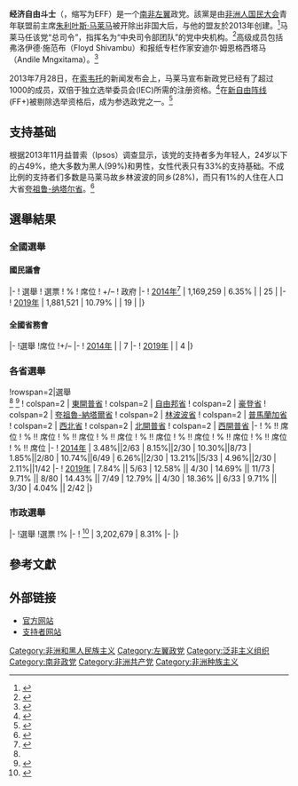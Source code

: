 {{Infobox political party
| name               = 经济自由斗士
| native_name        =Economic Freedom Fighters
| lang1              =
| name_lang1         =
| lang2              =
| name_lang2         =
| lang3              =
| name_lang3         =
| lang4              =
| name_lang4         =
| logo               = Logo of the EFF.png
| colorcode          = #852A2A
| leader             =
| chairperson        =
| president          = 
| deputy president   = 
| secretary_general  = 
| leader1_title      = 主席
| leader1_name       = [[朱利叶斯·马莱马|朱利叶斯·马莱马]]
| leader2_title      = 副主席
| leader2_name       = Floyd Shivambu
| leader3_title      = 发言人
| leader3_name       = Mbuyiseni Ndlozi
| slogan             = “我们一生的经济自由”
| founded            = 2013年8月17日
| dissolved          = <!-- {{End date|YYYY|MM|DD}} -->
| merger             =
| predecessor        =
| merged             =
| successor          =
| headquarters       = [[约翰内斯堡|约翰内斯堡]]
| newspaper          =
| student_wing       =
| youth_wing         = 
| wing1_title        = 
| wing1              = 
| wing2_title        = 
| wing2              = 
| wing3_title        =
| wing3              =
| membership_year    =
| membership         =
| ideology           = [[革命社会主义|革命社会主义]]<ref>{{Cite web |url=http://effighters.org.za/economic-freedom-fighters-peoples-declaration-of-the-first-national-peoples-assembly/ |title=存档副本 |accessdate=2015-04-17 |archive-date=2015-03-16 |archive-url=https://web.archive.org/web/20150316175014/http://effighters.org.za/economic-freedom-fighters-peoples-declaration-of-the-first-national-peoples-assembly/ |dead-url=yes }}</ref><br>[[马克思列宁主义|马克思列宁主义]]<ref>{{cite web |url=http://effighters.org.za/about-us/ |title=存档副本 |accessdate=2014-05-15 |deadurl=yes |archiveurl=https://web.archive.org/web/20140508205706/http://effighters.org.za/about-us |archivedate=2014-05-08 }}</ref><br>[[左翼民粹主义|左翼民粹主义]]<ref name="dmi">{{cite web|url=http://www.dailymaverick.co.za/article/2013-10-14-red-tide-from-economic-freedom-to-white-genocide-extremism-grabs-the-spotlight/#.UnQCyhb1DoF|title=Red Tide: From 'economic freedom' to 'white genocide', extremism grabs the spotlight (in English)|publisher=[[Daily_Maverick|Daily Maverick]]|date=2013-10-14|accessdate=2013-11-01|archive-date=2013-10-17|archive-url=https://web.archive.org/web/20131017020415/http://www.dailymaverick.co.za/article/2013-10-14-red-tide-from-economic-freedom-to-white-genocide-extremism-grabs-the-spotlight/#.UnQCyhb1DoF|dead-url=no}}</ref><br>[[反资本主义|反资本主义]]<ref name="aji">{{cite web|url=http://stream.aljazeera.com/story/201310142026-0023110|title=Economic Freedom Fighters Party reignites debate (in English)|publisher=[[Al_Jazeera|Al Jazeera]]|date=2013-10-14|accessdate=2013-11-01|archive-url=https://web.archive.org/web/20131102192705/http://stream.aljazeera.com/story/201310142026-0023110|archive-date=2013-11-02|dead-url=yes}}</ref><ref name="n24i">{{cite web|url=http://www.news24.com/SouthAfrica/Politics/Hundreds-gather-for-EFF-launch-20131013|title=Hundreds gather for EFF launch (in English)|publisher=[[News24|News24]]|date=2013-10-13|accessdate=2013-11-01|archive-date=2013-11-04|archive-url=https://web.archive.org/web/20131104124450/http://www.news24.com/SouthAfrica/Politics/Hundreds-gather-for-EFF-launch-20131013|dead-url=no}}</ref><br>[[泛非主义|泛非主义]]<br>[[反帝国主义|反帝国主义]]<ref name="aji" /><ref name="n24i" />
| position           = [[左翼|左翼]]<ref name="aji" /><ref name="n24i" />至[[极左翼|极左翼]]<ref>{{cite web|url=http://www.scotsman.com/news/world/seeing-red-malema-stalks-anc-from-left-1-3181337|title=Seeing red: Malema stalks ANC from left (in English)|publisher=[[The_Scotsman|The Scotsman]]|date=2013-11-09|accessdate=2013-11-14|archive-date=2013-12-12|archive-url=https://web.archive.org/web/20131212111130/http://www.scotsman.com/news/world/seeing-red-malema-stalks-anc-from-left-1-3181337|dead-url=no}}</ref><ref>{{cite web|url=http://www.alaskadispatch.com/article/20131205/divided-s-africa-anger-new-road-tolls-proves-powerful-unifying-force|title=In divided S. Africa, anger at new road tolls proves a powerful unifying force (in English)|publisher=[[Alaska_Dispatch|Alaska Dispatch]]|date=2013-12-05|accessdate=2013-12-05|deadurl=yes|archiveurl=https://web.archive.org/web/20131211145653/http://www.alaskadispatch.com/article/20131205/divided-s-africa-anger-new-road-tolls-proves-powerful-unifying-force|archivedate=2013年12月11日}}</ref>
| religion           =
| national           =
| international      =
| colours            = [[红色|红色]]<ref name="dmi" /><ref name="aji" /><ref name="n24i" />
| seats1_title       = [[國民議會_(南非)|國民議會]]
| seats1             = {{Composition bar|44|400|hex=#852A2A|per=1}}
| seats2_title       = {{le|全國省級事務委員會|National Council of Provinces|全國省務會}}
| seats2             = {{Composition bar|11|90|hex=#852A2A|per=1}}
| seats3_title       = {{le|省議會(南非)|Provincial legislature (South Africa)|省議會}}
| seats3             = {{Infobox political party/seats|50|430|hex=#852A2A|per=1}}
| seats4_title       = 各省執政權
| seats4             = {{Infobox political party/seats|0|9|hex=#852A2A|per=1}}
| seats5_title       = [[泛非議會|泛非議會]]
| seats5             = {{Infobox political party/seats|1|5|hex=#852A2A|per=1}}<small>（南非席次）</small>
| symbol             =
| flag               = 
| website            = [http://effighters.org.za/ effighters.org.za]
| country            = 南非
| footnotes          =
|split=[[非洲人国民大会|非洲人国民大会]]|abbreviation=EFF}}

{{共产党}}

'''经济自由斗士'''（{{lang-en|Economic Freedom Fighters}}，缩写为EFF）是一个[[南非|南非]][[左翼|左翼]]政党。該黨是由[[非洲人国民大会|非洲人国民大会]]青年联盟前主席[[朱利叶斯·马莱马|朱利叶斯·马莱马]]被开除出非国大后，与他的盟友於2013年创建。<ref name="Dispatch">{{cite news |title=Malema launches his Economic Freedom Fighters |author=Meggan Saville |url=http://www.dispatch.co.za/malema-launches-his-economic-freedom-fighters/ |newspaper=Dispatch Online |date=2013-07-12 |accessdate=2013-07-16 |archive-date=2013-07-25 |archive-url=https://web.archive.org/web/20130725200305/http://www.dispatch.co.za/malema-launches-his-economic-freedom-fighters/ |dead-url=no }}</ref>马莱马任该党“总司令”，指挥名为“中央司令部团队”的党中央机构。<ref name="BD">{{cite news |title=Malema takes command of Economic Freedom Fighters |author=Setumo Stone |url=http://www.bdlive.co.za/national/politics/2013/07/11/malema-takes-command-of-economic-freedom-fighters |newspaper=[[Business_Day_(South_Africa)|Business Day]] |date=2013-07-11 |accessdate=2013-07-16 |archive-date=2013-07-14 |archive-url=https://web.archive.org/web/20130714113641/http://www.bdlive.co.za/national/politics/2013/07/11/malema-takes-command-of-economic-freedom-fighters |dead-url=no }}</ref>高级成员包括弗洛伊德·施范布（Floyd Shivambu）和报纸专栏作家安迪尔·姆恩格西塔马（Andile Mngxitama）。<ref name="EFF Central Command">{{cite web |author=Economic Freedom Fighters |date= |title=Central Command Team |url=http://effighters.org.za/structure/officials/ |website=http://effighters.org.za |accessdate=2013-08-05 |deadurl=yes |archiveurl=https://web.archive.org/web/20130812200344/http://effighters.org.za/structure/officials/ |archivedate=2013年8月12日 }}</ref>

2013年7月28日，在[[索韦托|索韦托]]的新闻发布会上，马莱马宣布新政党已经有了超过1000的成员，双倍于独立选举委员会(IEC)所需的注册资格。<ref name="EFF 1000">{{cite news |title=EFF readies for election registration as over 1 000 members recruited |author=SAPA |url=http://www.timeslive.co.za/politics/2013/07/28/eff-readies-for-election-registration-as-over-1-000-members-recruited |newspaper=[[时代_(南非)|时代]] |date=2013-07-28 |accessdate=2013-07-28 |archive-date=2013-07-30 |archive-url=https://web.archive.org/web/20130730092849/http://www.timeslive.co.za/politics/2013/07/28/eff-readies-for-election-registration-as-over-1-000-members-recruited |dead-url=no }}</ref>在[[新自由阵线|新自由阵线]] (FF+)被剔除选举资格后，成为参选政党之一。<ref name="It'sOfficial">{{cite news |title=It's official: Malema's EFF is a political party |author=Verashni Pillay |url=http://mg.co.za/article/2013-09-05-malemas-eff-to-contest-2014-elections |newspaper=[[Mail_&_Guardian|Mail & Guardian]] |date=2013-09-05 |accessdate=2013-09-05 |archive-date=2013-09-07 |archive-url=https://web.archive.org/web/20130907063401/http://mg.co.za/article/2013-09-05-malemas-eff-to-contest-2014-elections |dead-url=no }}</ref>

== 支持基础 ==
根据2013年11月益普索（Ipsos）调查显示，该党的支持者多为年轻人，24岁以下的占49%，绝大多数为黑人(99%)和男性，女性代表只有33%的支持基础。不成比例的支持者们多数是马莱马故乡林波波的同乡(28%)，而只有1%的人住在人口大省[[夸祖鲁-纳塔尔省|夸祖鲁-纳塔尔省]]。<ref name=ipsos>{{cite web|title=The supporter profiles of SA`s three largest parties|url=http://www.politicsweb.co.za/politicsweb/view/politicsweb/en/page72308?oid=534039&sn=Marketingweb+detail&pid=90389|publisher=Politicsweb|accessdate=2014-02-06|deadurl=yes|archiveurl=https://web.archive.org/web/20140222022154/http://www.politicsweb.co.za/politicsweb/view/politicsweb/en/page72308?oid=534039&sn=Marketingweb+detail&pid=90389|archivedate=2014年2月22日}}</ref> 

== 選舉結果 ==
=== 全國選舉 ===
==== 國民議會 ====
{{election table|editlink=no}}
|-
! 選舉
! 選票
! %
! 席位
! +/–
! 政府
|-
! [[2014年南非大選|2014年]]<ref name="IEC 2014 election results">{{Cite web|title=2014 National and Provincial Elections Results - 2014 National and Provincial Election Results|url=http://www.elections.org.za/resultsNPE2014/|publisher=IEC|accessdate=2014-05-11|deadurl=yes|archiveurl=https://web.archive.org/web/20140510231542/http://www.elections.org.za/resultsNPE2014/|archivedate=2014-05-10}}</ref>
| 1,169,259
| 6.35%
| {{Composition bar|25|400|hex=#852A2A}}
| {{increase}} 25
| {{no2|反對黨}}
|-
! [[2019年南非大選|2019年]]
| 1,881,521
| 10.79%
| {{Composition bar|44|400|hex=#852A2A}}
| {{increase}} 19
| {{no2|反對黨}}
|}

==== 全國省務會 ====
{{election table|editlink=no}}
|-
!選舉
!席位
!+/–
|-
! [[2014年南非大選|2014年]]
| {{Composition bar|7|90|hex=#852A2A}}
| {{increase}} 7
|-
! [[2019年南非大選|2019年]]
| {{Composition bar|11|90|hex=#852A2A}}
| {{increase}} 4
|}

=== 各省選舉 ===
{{election table|editlink=no}}
!rowspan=2|選舉<br><ref name="IEC 2014 election results"/> <ref name="dash">{{Cite web|url=https://www.elections.org.za/NPEDashboard/app/dashboard.html|title=Results Dashboard|website=www.elections.org.za|access-date=2019-05-11|archive-date=2019-05-11|archive-url=https://web.archive.org/web/20190511040502/https://www.elections.org.za/NPEDashboard/app/dashboard.html|dead-url=no}}</ref>
! colspan=2 | [[東開普省|東開普省]]
! colspan=2 | [[自由邦省|自由邦省]]
! colspan=2 | [[豪登省|豪登省]]
! colspan=2 | [[夸祖魯-納塔爾省|夸祖魯-納塔爾省]]
! colspan=2 | [[林波波省|林波波省]]
! colspan=2 | [[普馬蘭加省|普馬蘭加省]]
! colspan=2 | [[西北省_(南非)|西北省]]
! colspan=2 | [[北開普省|北開普省]]
! colspan=2 | [[西開普省|西開普省]]
|-
! % !! 席位
! % !! 席位
! % !! 席位
! % !! 席位
! % !! 席位
! % !! 席位
! % !! 席位
! % !! 席位
! % !! 席位
|-
! [[2014年南非大選|2014年]]
| 3.48%||2/63
| 8.15%||2/30
| 10.30%||8/73
| 1.85%||2/80
| 10.74%||6/49
| 6.26%||2/30
| 13.21%||5/33
| 4.96%||2/30
| 2.11%||1/42
|-
! [[2019年南非大選|2019年]]
| 7.84% || 5/63
| 12.58% || 4/30
| 14.69% || 11/73
| 9.71% || 8/80
| 14.43% || 7/49
| 12.79% || 4/30
| 18.36% || 6/33
| 9.71% || 3/30
| 4.04% || 2/42
|}

=== 市政選舉 ===
{{election table|editlink=no}}
|-
!選舉
!選票
!%
|-
! {{le|2016年南非市政選舉|South African municipal election, 2016|2016年}}<ref name="iec_summary">{{cite web|url=http://www.elections.org.za/content/LGEPublicReports/402/Detailed%20Results/National.pdf|title=Results Summary - All Ballots|publisher=elections.org.za|accessdate=2016-08-11|deadurl=no|archiveurl=https://web.archive.org/web/20160808191111/http://www.elections.org.za/content/LGEPublicReports/402/Detailed%20Results/National.pdf|archivedate=2016-08-08}}</ref>
| 3,202,679
| 8.31%
|-
|}

== 參考文獻 ==
{{Reflist|2}}

== 外部链接 ==
* [https://web.archive.org/web/20140918100051/http://effighters.org.za/ 官方网站]
* [http://economicfreedomfighters.org/ 支持者网站] {{Wayback|url=http://economicfreedomfighters.org/ |date=20140517041849 }}

{{南非政党}}

[[Category:非洲和黑人民族主义|Category:非洲和黑人民族主义]]
[[Category:左翼政党|Category:左翼政党]]
[[Category:泛非主义组织|Category:泛非主义组织]]
[[Category:南非政党|Category:南非政党]]
[[Category:非洲共产党|Category:非洲共产党]]
[[Category:非洲种族主义|Category:非洲种族主义]]